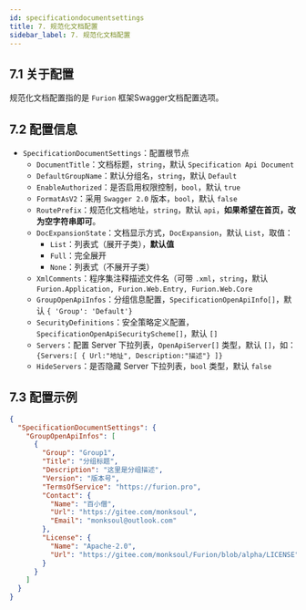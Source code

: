 ```yaml
---
id: specificationdocumentsettings
title: 7. 规范化文档配置
sidebar_label: 7. 规范化文档配置
---
```


## 7.1 关于配置

规范化文档配置指的是 `Furion` 框架Swagger文档配置选项。

## 7.2 配置信息

- `SpecificationDocumentSettings`：配置根节点
    - `DocumentTitle`：文档标题，`string`，默认 `Specification Api Document`
    - `DefaultGroupName`：默认分组名，`string`，默认 `Default`
    - `EnableAuthorized`：是否启用权限控制，`bool`，默认 `true`
    - `FormatAsV2`：采用 `Swagger 2.0` 版本，`bool`，默认 `false`
    - `RoutePrefix`：规范化文档地址，`string`，默认 `api`，**如果希望在首页，改为空字符串即可**。
    - `DocExpansionState`：文档显示方式，`DocExpansion`，默认 `List`，取值：
        - `List`：列表式（展开子类），**默认值**
        - `Full`：完全展开
        - `None`：列表式（不展开子类）
    - `XmlComments`：程序集注释描述文件名（可带 `.xml`，`string`，默认 `Furion.Application, Furion.Web.Entry, Furion.Web.Core`
    - `GroupOpenApiInfos`：分组信息配置，`SpecificationOpenApiInfo[]`，默认 `{ 'Group': 'Default'}`
    - `SecurityDefinitions`：安全策略定义配置，`SpecificationOpenApiSecurityScheme[]`，默认 `[]`
    - `Servers`：配置 Server 下拉列表，`OpenApiServer[]` 类型，默认 `[]`，如：`{Servers:[ { Url:"地址", Description:"描述"} ]}`
    - `HideServers`：是否隐藏 Server 下拉列表，`bool` 类型，默认 `false`

## 7.3 配置示例

```json
{
  "SpecificationDocumentSettings": {
    "GroupOpenApiInfos": [
      {
        "Group": "Group1",
        "Title": "分组标题",
        "Description": "这里是分组描述",
        "Version": "版本号",
        "TermsOfService": "https://furion.pro",
        "Contact": {
          "Name": "百小僧",
          "Url": "https://gitee.com/monksoul",
          "Email": "monksoul@outlook.com"
        },
        "License": {
          "Name": "Apache-2.0",
          "Url": "https://gitee.com/monksoul/Furion/blob/alpha/LICENSE"
        }
      }
    ]
  }
}
```

